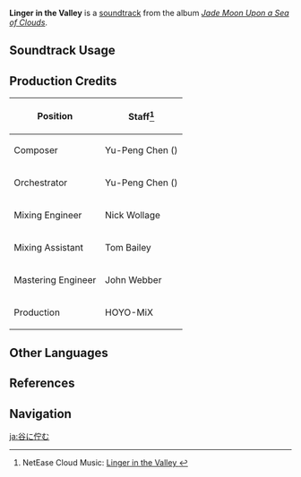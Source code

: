 {{Soundtrack Infobox
|image          = Jade Moon Upon a Sea of Clouds.png
|album          = Jade Moon Upon a Sea of Clouds
|disc           = 2
|number         = 61
|featured       =
|featured2      =
|featured3      =
|featured_disc  =
|featured_disc2 =
|featured_disc3 =
|youtube_id     = JEuCuQ6zy30
|spotify_id     = 11Ij6lmOZM79RC15ZTHUZi
|previous       = Foregone Giants
|next           = Slumbering Lore
}}
'''Linger in the Valley''' is a [[soundtrack]] from the album ''[[Jade Moon Upon a Sea of Clouds]]''.

==Soundtrack Usage==
{{Soundtrack Usage
|location = Dunyu Ruins//day, sunny;;Lingju Pass//day, sunny;;Qingxu Pool//day, sunny
}}

==Production Credits==
{| class="wikitable"
! Position
! Staff<ref>NetEase Cloud Music: [https://music.163.com/#/song?id=1492275965 Linger in the Valley {{zh|山间回望}}]</ref>
|-
! Composer
| Yu-Peng Chen ({{zh|陈致逸}})
|-
! Orchestrator
| Yu-Peng Chen ({{zh|陈致逸}})
|-
! Mixing Engineer
| Nick Wollage
|-
! Mixing Assistant
| Tom Bailey
|-
! Mastering Engineer
| John Webber
|-
! Production
| HOYO-MiX
|}

==Other Languages==
{{Other Languages
|en      = Linger in the Valley
|zhs     = 山间回望
|zhs_rm  = Shānjiān Huíwàng
|zht     = 山間回望
|zht_rm  = Shānjiān Huíwàng
|zh_tl   = 
|ja      = 谷に佇む
|ja_rm   = Tani ni Tatazumu
|ja_tl   = Loitering in the Valley
}}

==References==
{{Reflist}}

==Navigation==
{{Soundtrack Navbox|Jade Moon Upon a Sea of Clouds}}

[[ja:谷に佇む]]
